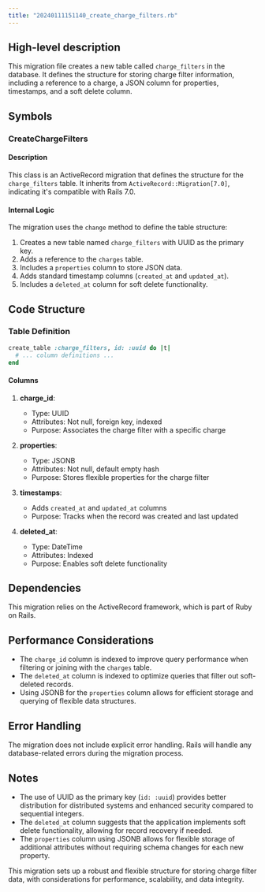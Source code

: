 ```yaml
---
title: "20240111151140_create_charge_filters.rb"
---
```


## High-level description
This migration file creates a new table called `charge_filters` in the database. It defines the structure for storing charge filter information, including a reference to a charge, a JSON column for properties, timestamps, and a soft delete column.

## Symbols

### CreateChargeFilters
#### Description
This class is an ActiveRecord migration that defines the structure for the `charge_filters` table. It inherits from `ActiveRecord::Migration[7.0]`, indicating it's compatible with Rails 7.0.

#### Internal Logic
The migration uses the `change` method to define the table structure:

1. Creates a new table named `charge_filters` with UUID as the primary key.
2. Adds a reference to the `charges` table.
3. Includes a `properties` column to store JSON data.
4. Adds standard timestamp columns (`created_at` and `updated_at`).
5. Includes a `deleted_at` column for soft delete functionality.

## Code Structure

### Table Definition
```ruby
create_table :charge_filters, id: :uuid do |t|
  # ... column definitions ...
end
```

#### Columns
1. **charge_id**:
   - Type: UUID
   - Attributes: Not null, foreign key, indexed
   - Purpose: Associates the charge filter with a specific charge

2. **properties**:
   - Type: JSONB
   - Attributes: Not null, default empty hash
   - Purpose: Stores flexible properties for the charge filter

3. **timestamps**:
   - Adds `created_at` and `updated_at` columns
   - Purpose: Tracks when the record was created and last updated

4. **deleted_at**:
   - Type: DateTime
   - Attributes: Indexed
   - Purpose: Enables soft delete functionality

## Dependencies
This migration relies on the ActiveRecord framework, which is part of Ruby on Rails.

## Performance Considerations
- The `charge_id` column is indexed to improve query performance when filtering or joining with the `charges` table.
- The `deleted_at` column is indexed to optimize queries that filter out soft-deleted records.
- Using JSONB for the `properties` column allows for efficient storage and querying of flexible data structures.

## Error Handling
The migration does not include explicit error handling. Rails will handle any database-related errors during the migration process.

## Notes
- The use of UUID as the primary key (`id: :uuid`) provides better distribution for distributed systems and enhanced security compared to sequential integers.
- The `deleted_at` column suggests that the application implements soft delete functionality, allowing for record recovery if needed.
- The `properties` column using JSONB allows for flexible storage of additional attributes without requiring schema changes for each new property.

This migration sets up a robust and flexible structure for storing charge filter data, with considerations for performance, scalability, and data integrity.